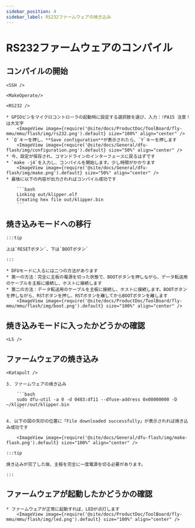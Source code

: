 ```yaml
---
sidebar_position: 4
sidebar_label: RS232ファームウェアの焼き込み
---
```




# RS232ファームウェアのコンパイル

## コンパイルの開始

    <SSH />

    <MakeOperate/>

    <RS232 />

    * GPIOピンをマイクロコントローラの起動時に設定する選択肢を選び、入力：!PA15 注意！は大文字
        <ImageView image={require('@site/docs/ProductDoc/ToolBoard/fly-mmu/mmu/flash/img/rs232.png').default} size="100%" align="center" />
    * `Q`キーを押し、**Save configuration**が表示されたら、`Y`キーを押します
        <ImageView image={require('@site/docs/General/dfu-flash/img/configuration.png').default} size="50%" align="center" />
    * 今、設定が保存され、コマンドラインのインターフェースに戻るはずです
    * `make -j4`を入力し、コンパイルを開始します。少し時間がかかります
        <ImageView image={require('@site/docs/General/dfu-flash/img/make.png').default} size="50%" align="center" />
    * 最後に以下の内容が出力されればコンパイル成功です

        ```bash
        Linking out/klipper.elf
        Creating hex file out/klipper.bin
        ```


## 焼き込みモードへの移行

    :::tip

    上は`RESETボタン`、下は`BOOTボタン`

    :::

    * DFUモードに入るには二つの方法があります
    * 第一の方法：完全に主板の電源を切った状態で、BOOTボタンを押しながら、データ転送用のケーブルを主板に接続し、ホストに接続します
    * 第二の方法：データ転送用のケーブルを主板に接続し、ホストに接続します。BOOTボタンを押しながら、RSTボタンを押し、RSTボタンを離してからBOOTボタンを離します
        <ImageView image={require('@site/docs/ProductDoc/ToolBoard/fly-mmu/mmu/flash/img/boot.png').default} size="100%" align="center" />

## 焼き込みモードに入ったかどうかの確認

    <LS />


## ファームウェアの焼き込み 
    
    <Katapult />
    
    3. ファームウェアの焼き込み
    
        ```bash
        sudo dfu-util -a 0 -d 0483:df11 --dfuse-address 0x08000000 -D ~/kliper/out/klipper.bin
        ```

    4. 以下の図の矢印の位置に「File downloaded successfully」が表示されれば焼き込み成功です

        <ImageView image={require('@site/docs/General/dfu-flash/img/make-flash.png').default} size="100%" align="center" />

    :::tip

    焼き込みが完了した後、主板を完全に一度電源を切る必要があります。

    :::

## ファームウェアが起動したかどうかの確認

    * ファームウェアが正常に起動すれば、LEDが点灯します
        <ImageView image={require('@site/docs/ProductDoc/ToolBoard/fly-mmu/mmu/flash/img/led.png').default} size="100%" align="center" />